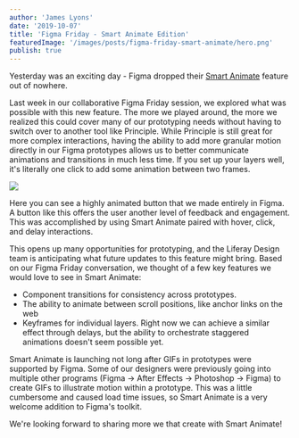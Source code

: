 ```yaml
---
author: 'James Lyons'
date: '2019-10-07'
title: 'Figma Friday - Smart Animate Edition'
featuredImage: '/images/posts/figma-friday-smart-animate/hero.png'
publish: true
---
```



Yesterday was an exciting day - Figma dropped their [Smart Animate](https://help.figma.com/article/365-smart-animate) feature out of nowhere.

Last week in our collaborative Figma Friday session, we explored what was possible with this new feature. The more we played around, the more we realized this could cover many of our prototyping needs without having to switch over to another tool like Principle. While Principle is still great for more complex interactions, having the ability to add more granular motion directly in our Figma prototypes allows us to better communicate animations and transitions in much less time. If you set up your layers well, it's literally one click to add some animation between two frames.

<Image src="images/posts/figma-friday-smart-animate.mp4"
rounded dropShadow align="center" size="large"
/>

Here you can see a highly animated button that we made entirely in Figma. A button like this offers the user another level of feedback and engagement. This was accomplished by using Smart Animate paired with hover, click, and delay interactions.

This opens up many opportunities for prototyping, and the Liferay Design team is anticipating what future updates to this feature might bring. Based on our Figma Friday conversation, we thought of a few key features we would love to see in Smart Animate:

- Component transitions for consistency across prototypes.
- The ability to animate between scroll positions, like anchor links on the web
- Keyframes for individual layers. Right now we can achieve a similar effect through delays, but the ability to orchestrate staggered animations doesn't seem possible yet.

Smart Animate is launching not long after GIFs in prototypes were supported by Figma. Some of our designers were previously going into multiple other programs (Figma → After Effects →  Photoshop →  Figma) to create GIFs to illustrate motion within a prototype. This was a little cumbersome and caused load time issues, so Smart Animate is a very welcome addition to Figma's toolkit.

We're looking forward to sharing more we that create with Smart Animate!